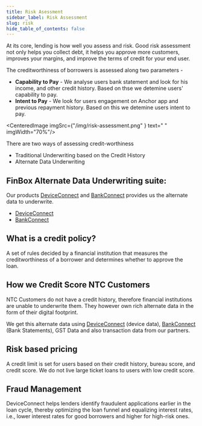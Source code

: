 ```yaml
---
title: Risk Asessment
sidebar_label: Risk Assessment
slug: risk
hide_table_of_contents: false
---
```




At its core, lending is how well you assess and risk. Good risk assessment not only helps you collect debt, it helps you approve more customers, improves your margins, and improve the terms of credit for your end user.

The creditworthiness of borrowers is assessed along two parameters - 

* **Capability to Pay** - We analyse users bank statement and look for his income, and other credit history. Based on thse we detemine users' capability to pay.
* **Intent to Pay** - We look for users engagement on Anchor app and previous repayment history. Based on this we detemine users intent to pay.

<CenteredImage  imgSrc={"/img/risk-assessment.png" } text=" " imgWidth="70%"/>

There are two ways of assessing credit-worthiness

* Traditional Underwriting based on the Credit History
* Alternate Data Underwriting


## FinBox Alternate Data Underwriting suite:

Our products [DeviceConnect](/product/products/device-connect) and [BankConnect](/product/products/bank-connect) provides us the alternate data to underwrite.


* [DeviceConnect](/product/products/device-connect)
* [BankConnect](/product/products/bank-connect)

## What is a credit policy?

A set of rules decided by a financial institution that measures the creditworthiness of a borrower and determines whether to approve the loan.



## How we Credit Score NTC Customers
NTC Customers do not have a credit history, therefore financial institutions are unable to underwrite them.
They however own rich alternate data in the form of their digital footprint. 

We get this alternate data using [DeviceConnect](/product/products/device-connect) (device data), [BankConnect](/product/products/bank-connect) (Bank Statements), GST Data and also transaction data from our partners.

## Risk based pricing

A credit limit is set for users based on their credit history, bureau score, and credit score. We do not live large ticket loans to users with low credit score.

## Fraud Management

DeviceConnect helps lenders identify fraudulent applications earlier in the loan cycle, thereby optimizing the loan funnel and equalizing interest rates, i.e., lower interest rates for good borrowers and higher for high-risk ones.
